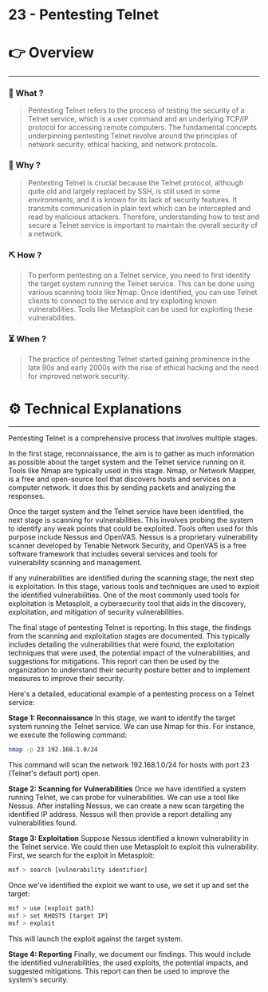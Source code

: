 # 23 - Pentesting Telnet


# 👉 Overview

---

### 👀 What ?

> Pentesting Telnet refers to the process of testing the security of a Telnet service, which is a user command and an underlying TCP/IP protocol for accessing remote computers. The fundamental concepts underpinning pentesting Telnet revolve around the principles of network security, ethical hacking, and network protocols.
> 

### 🧐 Why ?

> Pentesting Telnet is crucial because the Telnet protocol, although quite old and largely replaced by SSH, is still used in some environments, and it is known for its lack of security features. It transmits communication in plain text which can be intercepted and read by malicious attackers. Therefore, understanding how to test and secure a Telnet service is important to maintain the overall security of a network.
> 

### ⛏️ How ?

> To perform pentesting on a Telnet service, you need to first identify the target system running the Telnet service. This can be done using various scanning tools like Nmap. Once identified, you can use Telnet clients to connect to the service and try exploiting known vulnerabilities. Tools like Metasploit can be used for exploiting these vulnerabilities.
> 

### ⏳ When ?

> The practice of pentesting Telnet started gaining prominence in the late 90s and early 2000s with the rise of ethical hacking and the need for improved network security.
> 

# ⚙️ Technical Explanations

---

Pentesting Telnet is a comprehensive process that involves multiple stages.

In the first stage, reconnaissance, the aim is to gather as much information as possible about the target system and the Telnet service running on it. Tools like Nmap are typically used in this stage. Nmap, or Network Mapper, is a free and open-source tool that discovers hosts and services on a computer network. It does this by sending packets and analyzing the responses.

Once the target system and the Telnet service have been identified, the next stage is scanning for vulnerabilities. This involves probing the system to identify any weak points that could be exploited. Tools often used for this purpose include Nessus and OpenVAS. Nessus is a proprietary vulnerability scanner developed by Tenable Network Security, and OpenVAS is a free software framework that includes several services and tools for vulnerability scanning and management.

If any vulnerabilities are identified during the scanning stage, the next step is exploitation. In this stage, various tools and techniques are used to exploit the identified vulnerabilities. One of the most commonly used tools for exploitation is Metasploit, a cybersecurity tool that aids in the discovery, exploitation, and mitigation of security vulnerabilities.

The final stage of pentesting Telnet is reporting. In this stage, the findings from the scanning and exploitation stages are documented. This typically includes detailing the vulnerabilities that were found, the exploitation techniques that were used, the potential impact of the vulnerabilities, and suggestions for mitigations. This report can then be used by the organization to understand their security posture better and to implement measures to improve their security.

Here's a detailed, educational example of a pentesting process on a Telnet service:

**Stage 1: Reconnaissance**
In this stage, we want to identify the target system running the Telnet service. We can use Nmap for this. For instance, we execute the following command:

```bash
nmap -p 23 192.168.1.0/24

```

This command will scan the network 192.168.1.0/24 for hosts with port 23 (Telnet's default port) open.

**Stage 2: Scanning for Vulnerabilities**
Once we have identified a system running Telnet, we can probe for vulnerabilities. We can use a tool like Nessus. After installing Nessus, we can create a new scan targeting the identified IP address. Nessus will then provide a report detailing any vulnerabilities found.

**Stage 3: Exploitation**
Suppose Nessus identified a known vulnerability in the Telnet service. We could then use Metasploit to exploit this vulnerability. First, we search for the exploit in Metasploit:

```bash
msf > search [vulnerability identifier]

```

Once we've identified the exploit we want to use, we set it up and set the target:

```bash
msf > use [exploit path]
msf > set RHOSTS [target IP]
msf > exploit

```

This will launch the exploit against the target system.

**Stage 4: Reporting**
Finally, we document our findings. This would include the identified vulnerabilities, the used exploits, the potential impacts, and suggested mitigations. This report can then be used to improve the system's security.
